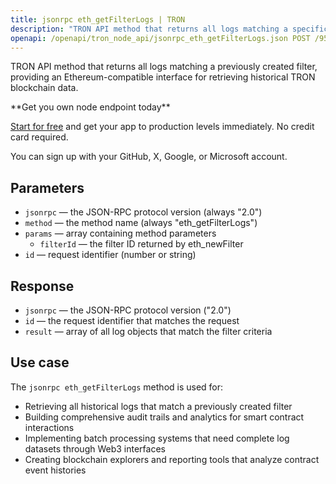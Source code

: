 ```yaml
---
title: jsonrpc eth_getFilterLogs | TRON
description: "TRON API method that returns all logs matching a specific filter. This method provides Ethereum-compatible interface for TRON blockchain."
openapi: /openapi/tron_node_api/jsonrpc_eth_getFilterLogs.json POST /95e61622bf6a8af293978377718e3b77/jsonrpc/eth_getFilterLogs
---
```


TRON API method that returns all logs matching a previously created filter, providing an Ethereum-compatible interface for retrieving historical TRON blockchain data.

<Check>
**Get you own node endpoint today**

[Start for free](https://console.chainstack.com/) and get your app to production levels immediately. No credit card required.

You can sign up with your GitHub, X, Google, or Microsoft account.
</Check>

## Parameters

* `jsonrpc` — the JSON-RPC protocol version (always "2.0")
* `method` — the method name (always "eth_getFilterLogs")
* `params` — array containing method parameters
  * `filterId` — the filter ID returned by eth_newFilter
* `id` — request identifier (number or string)

## Response

* `jsonrpc` — the JSON-RPC protocol version ("2.0")
* `id` — the request identifier that matches the request
* `result` — array of all log objects that match the filter criteria

## Use case

The `jsonrpc eth_getFilterLogs` method is used for:

* Retrieving all historical logs that match a previously created filter
* Building comprehensive audit trails and analytics for smart contract interactions
* Implementing batch processing systems that need complete log datasets through Web3 interfaces
* Creating blockchain explorers and reporting tools that analyze contract event histories